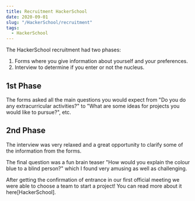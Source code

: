 ```yaml
---
title: Recruitment HackerSchool
date: 2020-09-01
slug: "/HackerSchool/recruitment"
tags:
  - HackerSchool
---
```


The HackerSchool recruitment had two phases:
  1. Forms where you give information about yourself and your preferences.
  2. Interview to determine if you enter or not the nucleus.

## 1st Phase

The forms asked all the main questions you would expect from "Do you do any extracurricular activities?" to "What are some ideas for projects you would like to pursue?", etc.

## 2nd Phase

The interview was very relaxed and a great opportunity to clarify some of the information from the forms.

The final question was a fun brain teaser "How would you explain the colour blue to a blind person?" which I found very amusing as well as challenging.

After getting the confirmation of entrance in our first official meeting we were able to choose a team to start a project!
You can read more about it here[HackerSchool].
